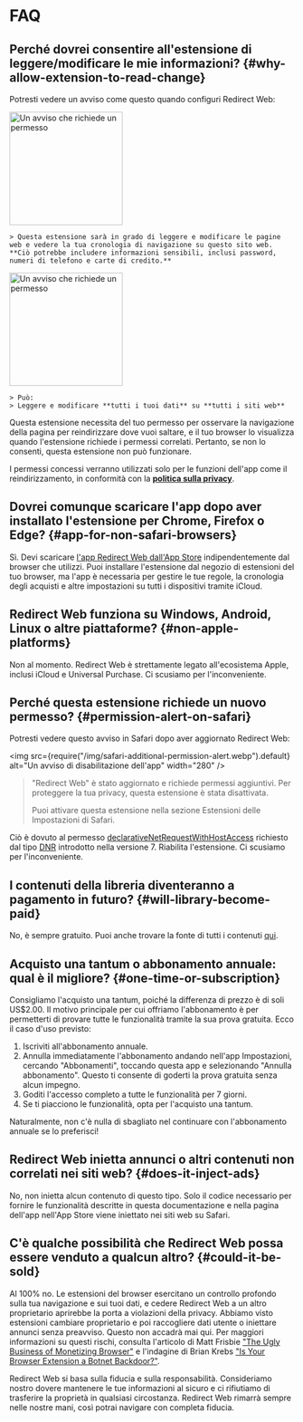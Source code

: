 
# FAQ

## Perché dovrei consentire all'estensione di leggere/modificare le mie informazioni? {#why-allow-extension-to-read-change}

Potresti vedere un avviso come questo quando configuri Redirect Web:

<IfBrowserStore stores='appStore'>
    <Image src={PermissionAlertSafari} alt="Un avviso che richiede un permesso" width="200" margin="0 0 16px 0" hasShadow />

    > Questa estensione sarà in grado di leggere e modificare le pagine web e vedere la tua cronologia di navigazione su questo sito web. **Ciò potrebbe includere informazioni sensibili, inclusi password, numeri di telefono e carte di credito.**
</IfBrowserStore>

<IfBrowserStore stores='appStore' includes={false}>
    <Image src={PermissionAlertChrome} alt="Un avviso che richiede un permesso" height="200" hasRoundedCorners hasShadow margin="0 0 16px 0" />

    > Può:  
    > Leggere e modificare **tutti i tuoi dati** su **tutti i siti web**
</IfBrowserStore>

Questa estensione necessita del tuo permesso per osservare la navigazione della pagina per reindirizzare dove vuoi saltare, e il tuo browser lo visualizza quando l'estensione richiede i permessi correlati. Pertanto, se non lo consenti, questa estensione non può funzionare.

I permessi concessi verranno utilizzati solo per le funzioni dell'app come il reindirizzamento, in conformità con la **[politica sulla privacy](./privacy-policy)**.

## Dovrei comunque scaricare l'app dopo aver installato l'estensione per Chrome, Firefox o Edge? {#app-for-non-safari-browsers}

Sì. Devi scaricare [l'app Redirect Web dall'App Store](https://apps.apple.com/app/id1571283503) indipendentemente dal browser che utilizzi. Puoi installare l'estensione dal negozio di estensioni del tuo browser, ma l'app è necessaria per gestire le tue regole, la cronologia degli acquisti e altre impostazioni su tutti i dispositivi tramite iCloud.

## Redirect Web funziona su Windows, Android, Linux o altre piattaforme? {#non-apple-platforms}

Non al momento. Redirect Web è strettamente legato all'ecosistema Apple, inclusi iCloud e Universal Purchase. Ci scusiamo per l'inconveniente.

## Perché questa estensione richiede un nuovo permesso? {#permission-alert-on-safari}

Potresti vedere questo avviso in Safari dopo aver aggiornato Redirect Web:

<img src={require("/img/safari-additional-permission-alert.webp").default} alt="Un avviso di disabilitazione dell'app" width="280" />

> "Redirect Web" è stato aggiornato e richiede permessi aggiuntivi. Per proteggere la tua privacy, questa estensione è stata disattivata.
>
> Puoi attivare questa estensione nella sezione Estensioni delle Impostazioni di Safari.

Ciò è dovuto al permesso [declarativeNetRequestWithHostAccess](https://developer.apple.com/documentation/safariservices/safari_web_extensions/blocking_content_with_your_safari_web_extension) richiesto dal tipo [DNR](./rule-settings#type) introdotto nella versione 7. Riabilita l'estensione. Ci scusiamo per l'inconveniente.

## I contenuti della libreria diventeranno a pagamento in futuro? {#will-library-become-paid}

No, è sempre gratuito. Puoi anche trovare la fonte di tutti i contenuti [qui](https://github.com/mshibanami/redirect-web/tree/main/library).

## Acquisto una tantum o abbonamento annuale: qual è il migliore? {#one-time-or-subscription}

Consigliamo l'acquisto una tantum, poiché la differenza di prezzo è di soli US$2.00.
Il motivo principale per cui offriamo l'abbonamento è per permetterti di provare tutte le funzionalità tramite la sua prova gratuita. Ecco il caso d'uso previsto:

1. Iscriviti all'abbonamento annuale.
2. Annulla immediatamente l'abbonamento andando nell'app Impostazioni, cercando "Abbonamenti", toccando questa app e selezionando "Annulla abbonamento". Questo ti consente di goderti la prova gratuita senza alcun impegno.
3. Goditi l'accesso completo a tutte le funzionalità per 7 giorni.
4. Se ti piacciono le funzionalità, opta per l'acquisto una tantum.

Naturalmente, non c'è nulla di sbagliato nel continuare con l'abbonamento annuale se lo preferisci!

## Redirect Web inietta annunci o altri contenuti non correlati nei siti web? {#does-it-inject-ads}

No, non inietta alcun contenuto di questo tipo. Solo il codice necessario per fornire le funzionalità descritte in questa documentazione e nella pagina dell'app nell'App Store viene iniettato nei siti web su Safari.

## C'è qualche possibilità che Redirect Web possa essere venduto a qualcun altro? {#could-it-be-sold}

Al 100% no. Le estensioni del browser esercitano un controllo profondo sulla tua navigazione e sui tuoi dati, e cedere Redirect Web a un altro proprietario aprirebbe la porta a violazioni della privacy. Abbiamo visto estensioni cambiare proprietario e poi raccogliere dati utente o iniettare annunci senza preavviso. Questo non accadrà mai qui. Per maggiori informazioni su questi rischi, consulta l'articolo di Matt Frisbie ["The Ugly Business of Monetizing Browser"](https://mattfrisbie.substack.com/p/the-ugly-business-of-monetizing-browser) e l'indagine di Brian Krebs ["Is Your Browser Extension a Botnet Backdoor?"](https://krebsonsecurity.com/2021/03/is-your-browser-extension-a-botnet-backdoor/).

Redirect Web si basa sulla fiducia e sulla responsabilità. Consideriamo nostro dovere mantenere le tue informazioni al sicuro e ci rifiutiamo di trasferire la proprietà in qualsiasi circostanza. Redirect Web rimarrà sempre nelle nostre mani, così potrai navigare con completa fiducia.

